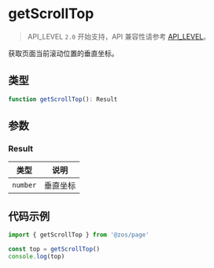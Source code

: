 # getScrollTop

> API_LEVEL `2.0` 开始支持，API 兼容性请参考 [API_LEVEL](../../../../guides/framework/device/compatibility.md)。

获取页面当前滚动位置的垂直坐标。

## 类型

```ts
function getScrollTop(): Result
```

## 参数

### Result

| 类型                | 说明     |
| ------------------- | -------- |
| <code>number</code> | 垂直坐标 |

## 代码示例

```js
import { getScrollTop } from '@zos/page'

const top = getScrollTop()
console.log(top)
```
